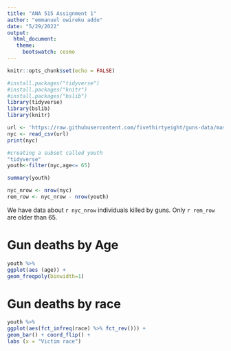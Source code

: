 ```yaml
---
title: "ANA 515 Assignment 1"
author: "emmanuel owireku addo"
date: "5/29/2022"
output: 
  html_document:
   theme: 
     bootswatch: cosmo 
---
```


```r
knitr::opts_chunk$set(echo = FALSE)
```

```r
#install.packages("tidyverse")
#install.packages("knitr")
#install.packages("bslib")
library(tidyverse)
library(bslib)
library(knitr)
```

```r
url <- 'https://raw.githubusercontent.com/fivethirtyeight/guns-data/master/full_data.csv'
nyc <- read_csv(url)
print(nyc)
```



```r
#creating a subset called youth 
"tidyverse"
youth<-filter(nyc,age<= 65)

```

```r
summary(youth) 
```

```r

nyc_nrow <- nrow(nyc)
rem_row <- nyc_nrow - nrow(youth)
```

We have data about `r nyc_nrow` individuals killed by guns. Only `r rem_row` are older than 65. 

# Gun deaths by Age
```r
youth %>%
ggplot(aes (age)) +
geom_freqpoly(binwidth=1)
```

# Gun deaths by race 
```r
youth %>%
ggplot(aes(fct_infreq(race) %>% fct_rev())) +
geom_bar() + coord_flip() +
labs (x = "Victim race")
```




